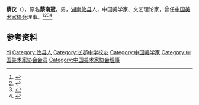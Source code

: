 '''蔡仪'''（{{bd|1906年|6月2日|1992年}}），原名'''蔡南冠'''，男，[[湖南|湖南]][[攸县|攸县]]人，中国美学家、文艺理论家，曾任[[中国美术家协会|中国美术家协会]]理事。<ref>{{Cite book|title=湖南大辞典|author=禹舜主编; 朱益民, 姚洪波, 易延绶等副主编|publisher=新华出版社|year=1995|isbn=|location=北京|pages=}}</ref><ref>{{Cite book|title=中华美学大词典|author=林同华主编; 孔寿山, 李英健, 张廷玉等副主编|publisher=安徽教育出版社|year=2000|isbn=|location=合肥|pages=}}</ref><ref>{{Cite book|title=美学百科全书|author=李泽厚, 汝信名誉主编|publisher=社会科学文献出版社|year=1990|isbn=|location=北京|pages=}}</ref><ref>{{Cite book|title=美学大辞典|author=朱立元主编; 邱明正, 陈超南, 王振复副主编|publisher=上海辞书出版社|year=2010|isbn=|location=上海|pages=}}</ref>

== 参考资料 ==
{{reflist}}

{{中国人物小作品}}
{{Navboxes 
| title  = 蔡仪在[[中国美术家协会|中国美术家协会]]的职务
| list1  =
{{中国美术家协会第一届理事会}}
}}

{{Authority control}}
{{DEFAULTSORT:Cai蔡}}
[[Category:蔡姓|Yi]]
[[Category:攸县人|Category:攸县人]]
[[Category:长郡中学校友|Category:长郡中学校友]]
[[Category:中国美学家|Category:中国美学家]]
[[Category:中国美术家协会会员|Category:中国美术家协会会员]]
[[Category:中国美术家协会理事|Category:中国美术家协会理事]]